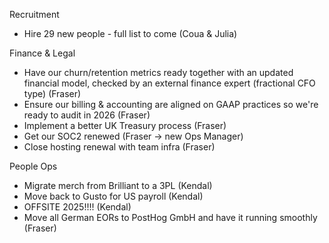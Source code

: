 Recruitment
* Hire 29 new people - full list to come (Coua & Julia)

Finance & Legal
* Have our churn/retention metrics ready together with an updated financial model, checked by an external finance expert (fractional CFO type) (Fraser)
* Ensure our billing & accounting are aligned on GAAP practices so we're ready to audit in 2026 (Fraser)
* Implement a better UK Treasury process (Fraser)
* Get our SOC2 renewed (Fraser -> new Ops Manager)
* Close hosting renewal with team infra (Fraser)

People Ops
* Migrate merch from Brilliant to a 3PL (Kendal)
* Move back to Gusto for US payroll (Kendal)
* OFFSITE 2025!!!! (Kendal)
* Move all German EORs to PostHog GmbH and have it running smoothly (Fraser)
